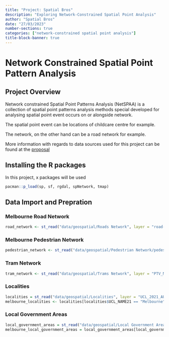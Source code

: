 ```yaml
---
title: "Project: Spatial Bros"
description: "Exploring Network-Constrained Spatial Point Analysis"
author: "Spatial Bros"
date: "27/03/2023"
number-sections: true
categories: ["network-constrained spatial point analysis"]
title-block-banner: true
---
```


# Network Constrained Spatial Point Pattern Analysis

## Project Overview

Network constrained Spatial Point Patterns Analysis (NetSPAA) is a collection of spatial point patterns analysis methods special developed for analysing spatial point event occurs on or alongside network.

The spatial point event can be locations of childcare centre for example.

The network, on the other hand can be a road network for example.

More information with regards to data sources used for this project can be found at the [proposal](https://spatialbros.netlify.app/proposal.html#data-sources)

## Installing the R packages

In this project, x packages will be used

```r
pacman::p_load(sp, sf, rgdal, spNetwork, tmap)
```

## Data Import and Prepration

### Melbourne Road Network

```r
road_network <- st_read("data/geospatial/Roads Network", layer = "road-corridors")
```

### Melbourne Pedestrian Network

```r
pedestrian_network <- st_read("data/geospatial/Pedestrian Network/pedestrian-network.geojson")
```

### Tram Network

```r
tram_network <- st_read("data/geospatial/Trams Network", layer = "PTV_METRO_TRAM_ROUTE")
```

### Localities

```r
localities = st_read("data/geospatial/Localities", layer = "UCL_2021_AUST_GDA2020") 
melbourne_localities <- localities[localities$UCL_NAME21 == "Melbourne", ]

```

### Local Government Areas

```r
local_government_areas = st_read("data/geospatial/Local Government Areas", layer = "LGA_2022_AUST_GDA2020")
melbourne_local_government_areas = local_government_areas[local_government_areas$LGA_NAME22 == "Melbourne",]
```
